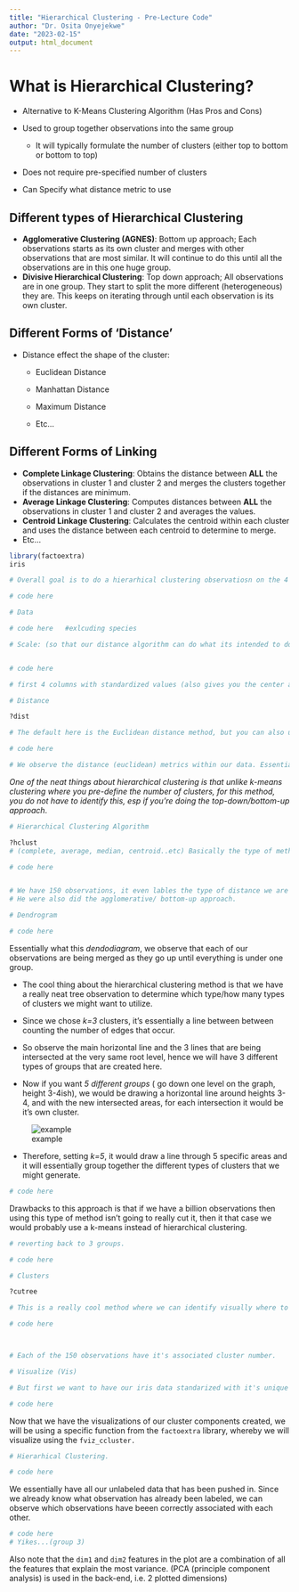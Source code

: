 ---
title: "Hierarchical Clustering - Pre-Lecture Code"
author: "Dr. Osita Onyejekwe"
date: "2023-02-15"
output: html_document
---

# What is Hierarchical Clustering?

-   Alternative to K-Means Clustering Algorithm (Has Pros and Cons)

-   Used to group together observations into the same group

    -   It will typically formulate the number of clusters (either top to bottom or bottom to top)

-   Does not require pre-specified number of clusters

-   Can Specify what distance metric to use

## Different types of Hierarchical Clustering

-   **Agglomerative Clustering (AGNES)**: Bottom up approach; Each observations starts as its own cluster and merges with other observations that are most similar. It will continue to do this until all the observations are in this one huge group.
-   **Divisive Hierarchical Clustering**: Top down approach; All observations are in one group. They start to split the more different (heterogeneous) they are. This keeps on iterating through until each observation is its own cluster.

## Different Forms of 'Distance'

-   Distance effect the shape of the cluster:

    -   Euclidean Distance

    -   Manhattan Distance

    -   Maximum Distance

    -   Etc...

## Different Forms of Linking

-   **Complete Linkage Clustering**: Obtains the distance between **ALL** the observations in cluster 1 and cluster 2 and merges the clusters together if the distances are minimum.
-   **Average Linkage Clustering**: Computes distances between **ALL** the observations in cluster 1 and cluster 2 and averages the values.
-   **Centroid Linkage Clustering**: Calculates the centroid within each cluster and uses the distance between each centroid to determine to merge.
-   Etc...

```{r}

library(factoextra)
iris 

# Overall goal is to do a hierarhical clustering observatiosn on the 4 features and we will esesentially compare the species to the type of clusters we have generated via the method. 

```

```{r}

# code here

# Data 

# code here   #exlcuding species 

# Scale: (so that our distance algorithm can do what its intended to do and it's not messing around with unbalanced data within our hyper-space or dimensional space)


# code here

# first 4 columns with standardized values (also gives you the center and the scale)
```

```{r}

# Distance 

?dist

# The default here is the Euclidean distance method, but you can also use the manahttan, kendall, spearman, canberra, etc..., but for the purpose of this lecture I will be using the Euclidean Distance 

# code here

# We observe the distance (euclidean) metrics within our data. Essentially an algorithm /equation such that you plug in your inputs and you get your outputs. 
```

*One of the neat things about hierarchical clustering is that unlike k-means clustering where you pre-define the number of clusters, for this method, you do not have to identify this, esp if you're doing the top-down/bottom-up approach*.

```{r}

# Hierarchical Clustering Algorithm 

?hclust 
# (complete, average, median, centroid..etc) Basically the type of method to utilize when you want to figure out how to merge the clusters with each other.

# code here


# We have 150 observations, it even lables the type of distance we are using, and also the clustering method. 
# He were also did the agglomerative/ bottom-up approach. 

```

```{r}

# Dendrogram 

# code here

```

Essentially what this *dendodiagram*, we observe that each of our observations are being merged as they go up until everything is under one group.

-   The cool thing about the hierarchical clustering method is that we have a really neat tree observation to determine which type/how many types of clusters we might want to utilize.

-   Since we chose *k=3* clusters, it's essentially a line between between counting the number of edges that occur.

-   So observe the main horizontal line and the 3 lines that are being intersected at the very same root level, hence we will have 3 different types of groups that are created here.

-   Now if you want *5 different groups* ( go down one level on the graph, height 3-4ish), we would be drawing a horizontal line around heights 3-4, and with the new intersected areas, for each intersection it would be it's own cluster.

![example](cluster%20diagram.png)

-   Therefore, setting *k=5*, it would draw a line through 5 specific areas and it will essentially group together the different types of clusters that we might generate.

```{r}
# code here
```

Drawbacks to this approach is that if we have a billion observations then using this type of method isn't going to really cut it, then it that case we would probably use a k-means instead of hierarchical clustering.

```{r}
# reverting back to 3 groups. 

# code here

```

```{r}

# Clusters 

?cutree

# This is a really cool method where we can identify visually where to do the cut and identify which observations are related to which type of group. This will actually cut your group into that specific cluster of data. 

# code here



# Each of the 150 observations have it's associated cluster number. 
```

```{r}

# Visualize (Vis)

# But first we want to have our iris data standarized with it's unique rowname identifier. 

# code here


```

Now that we have the visualizations of our cluster components created, we will be using a specific function from the `factoextra` library, whereby we will visualize using the `fviz_ccluster.`

```{r}

# Hierarhical Clustering. 

# code here

```

We essentially have all our unlabeled data that has been pushed in. Since we already know what observation has already been labeled, we can observe which observations have beeen correctly associated with each other.

```{r}
# code here
# Yikes...(group 3)
```

Also note that the `dim1` and `dim2` features in the plot are a combination of all the features that explain the most variance. (PCA (principle component analysis) is used in the back-end, i.e. 2 plotted dimensions)





